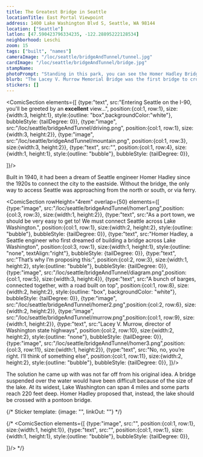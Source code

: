 ```yaml
---
title: The Greatest Bridge in Seattle
locationTitle: East Portal Viewpoint
address: 1400 Lake Washington Blvd S, Seattle, WA 98144
location: ["Seattle"] 
latlon: [47.590423796334235, -122.28895222128534]
neighborhood: Leschi
zoom: 15
tags: ["built", "names"]
cameraImage: "/loc/seattle/bridgeAndTunnel/tunnel.jpg"
cardImage: "/loc/seattle/bridgeAndTunnel/bridge.jpg"
stampName:
photoPrompt: "Standing in this park, you can see the Homer Hadley Bridge on the left and the Lacey V Murrow Bridge on the right."
blurb: "The Lacey V. Murrow Memorial Bridge was the first bridge to cross Lake Washington. When it opened in 1940, it was notable worldwide as the 'largest thing afloat' in the world."
stickers: []
---
```


<ComicSection elements={[
    {type:"text", src:"Entering Seattle on the I-90, you'll be greeted by an **excellent** view...", position:{col:1, row:1}, size:{width:3, height:1}, style:{outline: "box",backgroundColor:"white"}, bubbleStyle: {tailDegree: 0}},
    {type:"image", src:"/loc/seattle/bridgeAndTunnel/driving.png", position:{col:1, row:1}, size:{width:3, height:2}},
    {type:"image", src:"/loc/seattle/bridgeAndTunnel/mountain.png", position:{col:1, row:3}, size:{width:3, height:2}},
    {type:"text", src:"", position:{col:1, row:4}, size:{width:1, height:1}, style:{outline: "bubble"}, bubbleStyle: {tailDegree: 0}},

]}/> 

Built in 1940,  it had been a dream of Seattle engineer Homer Hadley since the 1920s to connect the city to the eastside. Without the bridge, the only way to access Seattle was approaching from the north or south, or via ferry.

<LOCItem image="/loc/seattle/bridgeAndTunnel/seattleMap.png" linkOut="https://www.loc.gov/resource/g4284s.pm009770/?r=-0.032,-0.055,1.111,0.761,0" alt="" caption=""/>

<ComicSection rowHeight="4rem" overlap={50} elements={[
    {type:"image", src:"/loc/seattle/bridgeAndTunnel/homer1.png",position:{col:3, row:3}, size:{width:1, height:2}}, 
    {type:"text", src:"As a port town, we should be very easy to get to! We must connect Seattle across Lake Washington.", position:{col:1, row:1}, size:{width:2, height:2}, style:{outline: "bubble"}, bubbleStyle: {tailDegree: 0}},
     {type:"text", src:"Homer Hadley, a Seattle engineer who first dreamed of building a bridge across Lake Washington", position:{col:3, row:1}, size:{width:1, height:1}, style:{outline: "none", textAlign:"right"}, bubbleStyle: {tailDegree: 0}},
    {type:"text", src:"That’s why I’m proposing this:", position:{col:2, row:3}, size:{width:1, height:2}, style:{outline: "bubble"}, bubbleStyle: {tailDegree: 0}},
    {type:"image", src:"/loc/seattle/bridgeAndTunnel/diagram.png",position:{col:1, row:5}, size:{width:3, height:4}}, 
    {type:"text", src:"A bunch of barges, connected together, with a road built on top", position:{col:1, row:8}, size:{width:2, height:2}, style:{outline: "box", backgroundColor: "white"}, bubbleStyle: {tailDegree: 0}},
    {type:"image", src:"/loc/seattle/bridgeAndTunnel/homer2.png",position:{col:2, row:6}, size:{width:2, height:2}}, 
    {type:"image", src:"/loc/seattle/bridgeAndTunnel/murrow.png",position:{col:1, row:9}, size:{width:1, height:2}}, 
    {type:"text", src:"Lacey V. Murrow, director of Washington state highways", position:{col:2, row:10}, size:{width:2, height:2}, style:{outline: "none"}, bubbleStyle: {tailDegree: 0}},
    {type:"image", src:"/loc/seattle/bridgeAndTunnel/homer3.png",position:{col:3, row:11}, size:{width:1, height:2}}, 
    {type:"text", src:"No, no, you’re right. I’ll think of something else", position:{col:1, row:11}, size:{width:2, height:2}, style:{outline: "bubble"}, bubbleStyle: {tailDegree: 0}},
]}/>

The solution he came up with was not far off from his original idea. A bridge suspended over the water would have been difficult because of the size of the lake. At its widest, Lake Washington can span 4 miles and some parts reach 220 feet deep. Homer Hadley proposed that, instead, the lake should be crossed with a pontoon bridge. 


{/* 
Sticker template: 
{image: "", linkOut: ""}
*/}

{/* <ComicSection elements={[
    {type:"image", src:"", position:{col:1, row:1}, size:{width:1, height:1}},
    {type:"text", src:"", position:{col:1, row:1}, size:{width:1, height:1}, style:{outline: "bubble"}, bubbleStyle: {tailDegree: 0}},

]}/>  */}
